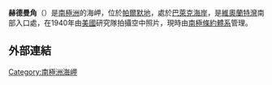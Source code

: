 {{coord|72|36|S|60|36|W|source:GNIS|display=title}}

'''赫德曼角'''（{{lang-en|Cape Herdman}}）是[[南極洲|南極洲]]的海岬，位於[[帕爾默地|帕爾默地]]，處於[[巴萊克海岸|巴萊克海岸]]，是[[維奧蘭特灣|維奧蘭特灣]]南部入口處，在1940年由[[美國|美國]]研究隊拍攝空中照片，現時由[[南極條約體系|南極條約體系]]管理。

==外部連結==
{{cite gnis | type = antarid | id = 6684| name = Herdman, Cape | accessdate = 2012-06-14}}

{{Antarctica-geo-stub}}
[[Category:南極洲海岬|Category:南極洲海岬]]